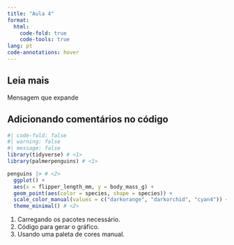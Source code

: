 ```yaml
---
title: "Aula 4"
format: 
  html:
    code-fold: true
    code-tools: true
lang: pt
code-annotations: hover
---
```


::: {.callout-note collapse="true"}
## Leia mais

Mensagem que expande

:::

## Adicionando comentários no código

```r
#| code-fold: false
#| warning: false
#| message: false
library(tidyverse) # <1>
library(palmerpenguins) # <1>

penguins |> # <2>
  ggplot() +
  aes(x = flipper_length_mm, y = body_mass_g) +
  geom_point(aes(color = species, shape = species)) +
  scale_color_manual(values = c("darkorange", "darkorchid", "cyan4")) + # <3> 
  theme_minimal() # <2> 
```
1. Carregando os pacotes necessário.
2. Código para gerar o gráfico.
3. Usando uma paleta de cores manual.
